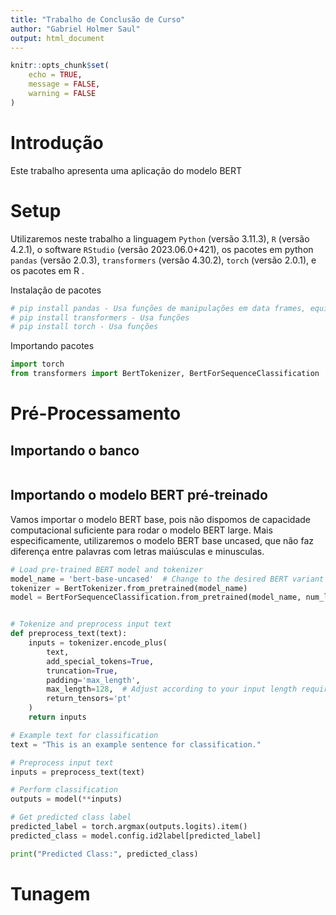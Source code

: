 ```yaml
---
title: "Trabalho de Conclusão de Curso"
author: "Gabriel Holmer Saul"
output: html_document
---
```


```r
knitr::opts_chunk$set(
	echo = TRUE,
	message = FALSE,
	warning = FALSE
)
```

# Introdução

Este trabalho apresenta uma aplicação do modelo BERT 

# Setup

Utilizaremos neste trabalho a linguagem `Python` (versão 3.11.3), `R` (versão 4.2.1), o software `RStudio` (versão 2023.06.0+421), os pacotes em python `pandas` (versão 2.0.3), `transformers` (versão 4.30.2), `torch` (versão 2.0.1), e os pacotes em R .

Instalação de pacotes

```python
# pip install pandas - Usa funções de manipulações em data frames, equivalente ao dplyr
# pip install transformers - Usa funções
# pip install torch - Usa funções
```

Importando pacotes

```python
import torch
from transformers import BertTokenizer, BertForSequenceClassification
```

# Pré-Processamento

## Importando o banco

```python


```

## Importando o modelo BERT pré-treinado

Vamos importar o modelo BERT base, pois não dispomos de capacidade computacional suficiente para rodar o modelo BERT large. Mais especificamente, utilizaremos o modelo BERT base uncased, que não faz diferença entre palavras com letras maiúsculas e minusculas.

```python
# Load pre-trained BERT model and tokenizer
model_name = 'bert-base-uncased'  # Change to the desired BERT variant
tokenizer = BertTokenizer.from_pretrained(model_name)
model = BertForSequenceClassification.from_pretrained(model_name, num_labels=2)  # Change num_labels according to your classification task
```



```python


```



```python
# Tokenize and preprocess input text
def preprocess_text(text):
    inputs = tokenizer.encode_plus(
        text,
        add_special_tokens=True,
        truncation=True,
        padding='max_length',
        max_length=128,  # Adjust according to your input length requirements
        return_tensors='pt'
    )
    return inputs

# Example text for classification
text = "This is an example sentence for classification."

# Preprocess input text
inputs = preprocess_text(text)

# Perform classification
outputs = model(**inputs)

# Get predicted class label
predicted_label = torch.argmax(outputs.logits).item()
predicted_class = model.config.id2label[predicted_label]

print("Predicted Class:", predicted_class)

```






# Tunagem










